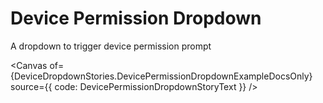 
<Meta of={DeviceDropdownStories} />

# Device Permission Dropdown

A dropdown to trigger device permission prompt

<Canvas
  of={DeviceDropdownStories.DevicePermissionDropdownExampleDocsOnly}
  source={{ code: DevicePermissionDropdownStoryText }}
/>

<ArgTypes of={_DevicePermissionDropdown} />
